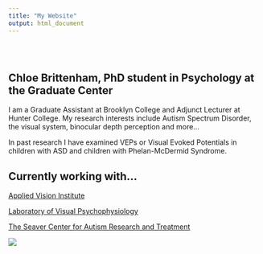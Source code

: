 ```yaml
---
title: "My Website"
output: html_document
---
```


<style type="text/css">
.title {
  display: none;
}

#getting-started img {
  margin-right: 10px;
}

</style>

<div class="row" style="padding-top: 30px;">
<div class="col-sm-6">

# **Chloe Brittenham, PhD student in Psychology at the Graduate Center**

I am a Graduate Assistant at Brooklyn College and Adjunct Lecturer at Hunter College. My research interests include Autism Spectrum Disorder, the visual system, binocular depth perception and more...

In past research I have examined VEPs or Visual Evoked Potentials in children with ASD and children with Phelan-McDermid Syndrome. 

## Currently working with...

[Applied Vision Institute](http://userhome.brooklyn.cuny.edu/iabramov/)

[Laboratory of Visual Psychophysiology](http://maxweber.hunter.cuny.edu/%7ejgordon/) 

[The Seaver Center for Autism Research and Treatment](https://icahn.mssm.edu/research/seaver) 


</div>
<div class="col-sm-6">


<a href = "http://chloebrittenham.com">
![](images/eyeball.png)
</a>
</div>

